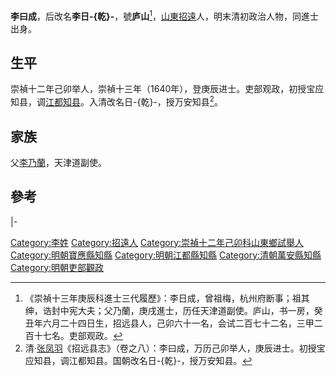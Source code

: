 {{Disputed|time=2021-12-15T13:01:02+00:00}}
'''李曰成'''，后改名'''李日-{乾}-'''，號'''庐山'''<ref>《崇禎十三年庚辰科進士三代履歷》：李日成，曾祖梅，杭州府断事；祖其绅，诰封中宪大夫；父乃蘭，庚戌進士，历任天津道副使。庐山，书一房，癸丑年六月二十四日生，招远县人，己卯六十一名，会试二百七十二名，三甲二百十七名。吏部观政。</ref>，[[山東|山東]][[招遠|招遠]]人，明末清初政治人物，同進士出身。

== 生平 ==
崇禎十二年己卯举人，崇禎十三年（1640年），登庚辰进士。吏部观政，初授宝应知县，调[[江都|江都]][[知县|知县]]。入清改名日-{乾}-，授万安知县<ref>清·[[张凤羽|张凤羽]]《招远县志》（卷之八）：李曰成，万历己卯举人，庚辰进士。初授宝应知县，调江都知县。国朝改名日-{乾}-，授万安知县。</ref>。

== 家族 ==
父[[李乃蘭|李乃蘭]]，天津道副使。

==參考==
{{reflist}}

{{start box}}
{{s-off}}
{{s-before|[[劉逵_(明朝)|劉逵]]}}
{{s-title|明朝寶應縣知縣|1641年－1643年}}
{{s-after|[[王觀瀛|王觀瀛]]}}
|-
{{s-before|[[歐陽烝|歐陽烝]]}}
{{s-title|明朝江都縣知縣|1645年－1645年}}
{{s-after|[[周志畏|周志畏]]}}
{{end box}}

{{崇禎十三年庚辰科殿試金榜}}

{{Authority control}}

{{DEFAULTSORT:Li李}}
[[Category:李姓|Category:李姓]]
[[Category:招遠人|Category:招遠人]]
[[Category:崇禎十二年己卯科山東鄉試舉人|Category:崇禎十二年己卯科山東鄉試舉人]]
[[Category:明朝寶應縣知縣|Category:明朝寶應縣知縣]]
[[Category:明朝江都縣知縣|Category:明朝江都縣知縣]]
[[Category:清朝萬安縣知縣|Category:清朝萬安縣知縣]]
[[Category:明朝吏部觀政|Category:明朝吏部觀政]]


{{明朝人物小作品}}